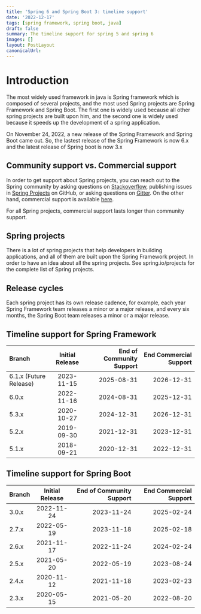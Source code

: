 ```yaml
---
title: 'Spring 6 and Spring Boot 3: timeline support'
date: '2022-12-17'
tags: [spring framework, spring boot, java]
draft: false
summary: The timeline support for spring 5 and spring 6
images: []
layout: PostLayout
canonicalUrl:
---
```


# Introduction

The most widely used framework in java is Spring framework which is composed of several projects, and the most used Spring projects are Spring Framework and Spring Boot. The first one is widely used because all other spring projects are built upon him, and the second one is widely used because it speeds up the development of a spring application.

On November 24, 2022, a new release of the Spring Framework and Spring Boot came out. So, the lastest release of the Spring Framework is now 6.x and the latest release of Spring boot is now 3.x

## Community support vs. Commercial support

In order to get support about Spring projects, you can reach out to the Spring community by asking questions on [Stackoverflow](https://stackoverflow.com/questions/tagged/spring), publishing issues in [Spring Projects](https://github.com/spring-projects) on GitHub, or asking questions on [Gitter](https://gitter.im/spring-projects/home). On the other hand, commercial support is available [here](https://spring.io/support).

For all Spring projects, commercial support lasts longer than community support.

## Spring projects

There is a lot of spring projects that help developers in building applications, and all of them are built upon the Spring Framework project. In order to have an idea about all the spring projects. See spring.io/projects for the complete list of Spring projects.

## Release cycles

Each spring project has its own release cadence, for example, each year Spring Framework team releases a minor or a major release, and every six months, the Spring Boot team releases a minor or a major release.

## Timeline support for Spring Framework

| Branch                 | Initial Release | End of Community Support | End Commercial Support |
| :--------------------- | :-------------: | -----------------------: | ---------------------: |
| 6.1.x (Future Release) |   2023-11-15    |               2025-08-31 |             2026-12-31 |
| 6.0.x                  |   2022-11-16    |               2024-08-31 |             2025-12-31 |
| 5.3.x                  |   2020-10-27    |               2024-12-31 |             2026-12-31 |
| 5.2.x                  |   2019-09-30    |               2021-12-31 |             2023-12-31 |
| 5.1.x                  |   2018-09-21    |               2020-12-31 |             2022-12-31 |

## Timeline support for Spring Boot

| Branch | Initial Release | End of Community Support | End Commercial Support |
| :----- | :-------------: | -----------------------: | ---------------------: |
| 3.0.x  |   2022-11-24    |               2023-11-24 |             2025-02-24 |
| 2.7.x  |   2022-05-19    |               2023-11-18 |             2025-02-18 |
| 2.6.x  |   2021-11-17    |               2022-11-24 |             2024-02-24 |
| 2.5.x  |   2021-05-20    |               2022-05-19 |             2023-08-24 |
| 2.4.x  |   2020-11-12    |               2021-11-18 |             2023-02-23 |
| 2.3.x  |   2020-05-15    |               2021-05-20 |             2022-08-20 |
